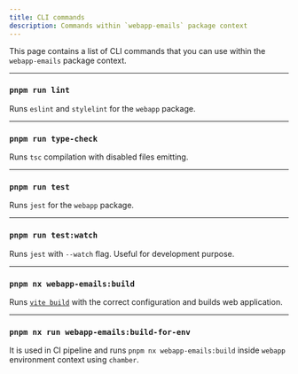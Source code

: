 ```yaml
---
title: CLI commands
description: Commands within `webapp-emails` package context
---
```


This page contains a list of CLI commands that you can use within the `webapp-emails` package context.

---

### `pnpm run lint`

Runs `eslint` and `stylelint` for the `webapp` package.

---

### `pnpm run type-check`

Runs `tsc` compilation with disabled files emitting.

---

### `pnpm run test`

Runs `jest` for the `webapp` package.

---

### `pnpm run test:watch`

Runs `jest` with `--watch` flag. Useful for development purpose.

---

### `pnpm nx webapp-emails:build`

Runs [`vite build`](https://vitejs.dev/guide/cli.html#build) with the correct configuration and builds web application.

---

### `pnpm nx run webapp-emails:build-for-env`

It is used in CI pipeline and runs `pnpm nx webapp-emails:build` inside `webapp` environment context using `chamber`.